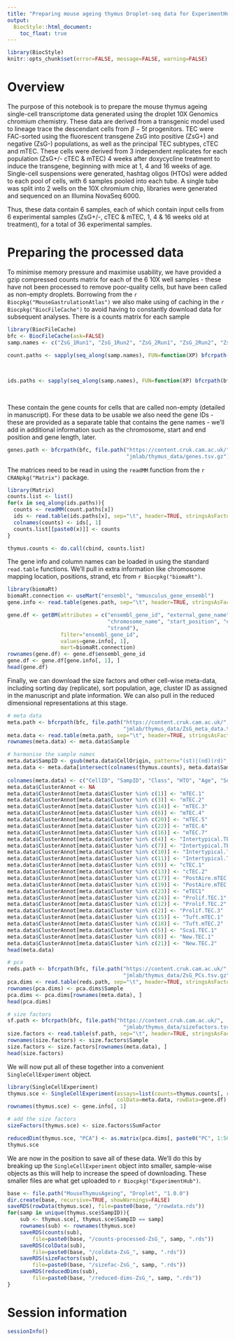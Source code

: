 ```yaml
---
title: "Preparing mouse ageing thymus Droplet-seq data for ExperimentHub"
output:
  BiocStyle::html_document:
    toc_float: true
---
```


```r
library(BiocStyle)
knitr::opts_chunk$set(error=FALSE, message=FALSE, warning=FALSE)
```

# Overview

The purpose of this notebook is to prepare the mouse thymus ageing single-cell transcriptome data generated using the droplet 10X Genomics 
chromium chemistry. These data are derived from a transgenic model used to lineage trace the descendant cells from $\beta-5t$ progenitors. TEC 
were FAC-sorted using the fluorescent transgene ZsG into positive (ZsG+) and negative (ZsG-) populations, as well as the principal TEC subtypes, 
cTEC and mTEC. These cells were derived from 3 independent replicates for each population (ZsG+/- cTEC & mTEC) 4 weeks after doxycycline treatment 
to induce the transgene, beginning with mice at 1, 4 and 16 weeks of age. Single-cell suspensions were generated, hashtag oligos (HTOs) were added 
to each pool of cells, with 6 samples pooled into each tube. A single tube was split into 2 wells on the 10X chromium chip, libraries were generated 
and sequenced on an Illumina NovaSeq 6000.

Thus, these data contain 6 samples, each of which contain input cells from 6 experimental samples (ZsG+/-, cTEC & mTEC, 1, 4 & 16 weeks old at 
treatment), for a total of 36 experimental samples.

# Preparing the processed data

To minimise memory pressure and maximise usability, we have provided a gzip compressed counts matrix for each of the 6 10X well samples - these 
have not been processed to remove poor-quality cells, but have been called as non-empty droplets. Borrowing from the 
`r Biocpkg("MouseGastrulationAtlas")` we also make using of caching in the `r Biocpkg("BiocFileCache")` to avoid having to constantly download 
data for subsequent analyses. There is a counts matrix for each sample

```r
library(BiocFileCache)
bfc <- BiocFileCache(ask=FALSE)
samp.names <- c("ZsG_1Run1", "ZsG_1Run2", "ZsG_2Run1", "ZsG_2Run2", "ZsG_3Run1", "ZsG_3Run2")

count.paths <- sapply(seq_along(samp.names), FUN=function(XP) bfcrpath(bfc, file.path("https://content.cruk.cam.ac.uk/",
                                                                                      paste0("jmlab/thymus_data/", samp.names[XP],
                                                                                             "_raw_counts.mtx.gz"))))

ids.paths <- sapply(seq_along(samp.names), FUN=function(XP) bfcrpath(bfc, file.path("https://content.cruk.cam.ac.uk/",
                                                                                    paste0("jmlab/thymus_data/", samp.names[XP],
                                                                                           "_colnames.tsv"))))
```

These contain the gene counts for cells that are called non-empty (detailed in manuscript). For these data to be usable we also need the gene IDs - 
these are provided as a separate table that contains the gene names - we'll add in additional information such as the chromosome, start and end position and gene length, later.

```r
genes.path <- bfcrpath(bfc, file.path("https://content.cruk.cam.ac.uk/",
                                      "jmlab/thymus_data/genes.tsv.gz"))
```

The matrices need to be read in using the `readMM` function from the `r CRANpkg("Matrix")` package.

```r
library(Matrix)
counts.list <- list()
for(x in seq_along(ids.paths)){
  counts <- readMM(count.paths[x])
  ids <- read.table(ids.paths[x], sep="\t", header=TRUE, stringsAsFactors=FALSE)
  colnames(counts) <- ids[, 1]
  counts.list[[paste0(x)]] <- counts
}

thymus.counts <- do.call(cbind, counts.list)
```

The gene info and column names can be loaded in using the standard `read.table` functions. We'll pull in extra information like chromosome mapping 
location, positions, strand, etc from `r Biocpkg("biomaRt")`.

```r
library(biomaRt)
biomaRt.connection <- useMart("ensembl", "mmusculus_gene_ensembl")
gene.info <- read.table(genes.path, sep="\t", header=TRUE, stringsAsFactors=FALSE)

gene.df <- getBM(attributes = c("ensembl_gene_id", "external_gene_name", 
                                "chromosome_name", "start_position", "end_position",
                                "strand"),
                 filter="ensembl_gene_id",
                 values=gene.info[, 1],
                 mart=biomaRt.connection)
rownames(gene.df) <- gene.df$ensembl_gene_id
gene.df <- gene.df[gene.info[, 1], ]
head(gene.df)
```

Finally, we can download the size factors and other cell-wise meta-data, including sorting day (replicate), sort population, age, cluster 
ID as assigned in the manuscript and plate information. We can also pull in the reduced dimensional representations at this stage.

```r
# meta data
meta.path <- bfcrpath(bfc, file.path("https://content.cruk.cam.ac.uk/",
                                     "jmlab/thymus_data/ZsG_meta_data.tsv.gz"))
meta.data <- read.table(meta.path, sep="\t", header=TRUE, stringsAsFactors=FALSE)
rownames(meta.data) <- meta.data$Sample

# harmonise the sample names
meta.data$SampID <- gsub(meta.data$CellOrigin, pattern="(st)|(nd)(rd)", replacement="")
meta.data <- meta.data[intersect(colnames(thymus.counts), meta.data$Sample), c("Sample", "CellOrigin", "Class",
                                                                               "HTO", "Age", "SortType", "Cluster")]
colnames(meta.data) <- c("CellID", "SampID", "Class", "HTO", "Age", "SortType", "Cluster")
meta.data$ClusterAnnot <- NA
meta.data$ClusterAnnot[meta.data$Cluster %in% c(1)] <- "mTEC.1"
meta.data$ClusterAnnot[meta.data$Cluster %in% c(3)] <- "mTEC.2"
meta.data$ClusterAnnot[meta.data$Cluster %in% c(14)] <- "mTEC.3"
meta.data$ClusterAnnot[meta.data$Cluster %in% c(6)] <- "mTEC.4"
meta.data$ClusterAnnot[meta.data$Cluster %in% c(20)] <- "mTEC.5"
meta.data$ClusterAnnot[meta.data$Cluster %in% c(22)] <- "mTEC.6"
meta.data$ClusterAnnot[meta.data$Cluster %in% c(16)] <- "mTEC.7"
meta.data$ClusterAnnot[meta.data$Cluster %in% c(4)] <- "Intertypical.TEC.1"
meta.data$ClusterAnnot[meta.data$Cluster %in% c(7)] <- "Intertypical.TEC.2"
meta.data$ClusterAnnot[meta.data$Cluster %in% c(10)] <- "Intertypical.TEC.3"
meta.data$ClusterAnnot[meta.data$Cluster %in% c(11)] <- "Intertypical.TEC.4"
meta.data$ClusterAnnot[meta.data$Cluster %in% c(9)] <- "cTEC.1"
meta.data$ClusterAnnot[meta.data$Cluster %in% c(13)] <- "cTEC.2"
meta.data$ClusterAnnot[meta.data$Cluster %in% c(17)] <- "PostAire.mTEC.1"
meta.data$ClusterAnnot[meta.data$Cluster %in% c(19)] <- "PostAire.mTEC.2"
meta.data$ClusterAnnot[meta.data$Cluster %in% c(23)] <- "eTEC1"
meta.data$ClusterAnnot[meta.data$Cluster %in% c(24)] <- "Prolif.TEC.1"
meta.data$ClusterAnnot[meta.data$Cluster %in% c(12)] <- "Prolif.TEC.2"
meta.data$ClusterAnnot[meta.data$Cluster %in% c(2)] <- "Prolif.TEC.3"
meta.data$ClusterAnnot[meta.data$Cluster %in% c(15)] <- "Tuft.mTEC.1"
meta.data$ClusterAnnot[meta.data$Cluster %in% c(18)] <- "Tuft.mTEC.2"
meta.data$ClusterAnnot[meta.data$Cluster %in% c(5)] <- "Sca1.TEC.1"
meta.data$ClusterAnnot[meta.data$Cluster %in% c(8)] <- "New.TEC.1"
meta.data$ClusterAnnot[meta.data$Cluster %in% c(21)] <- "New.TEC.2"
head(meta.data)
```


```r
# pca
reds.path <- bfcrpath(bfc, file.path("https://content.cruk.cam.ac.uk/",
                                     "jmlab/thymus_data/ZsG_PCs.tsv.gz"))
pca.dims <- read.table(reds.path, sep="\t", header=TRUE, stringsAsFactors=FALSE)
rownames(pca.dims) <- pca.dims$Sample
pca.dims <- pca.dims[rownames(meta.data), ]
head(pca.dims)
```


```r
# size factors
sf.path <- bfcrpath(bfc, file.path("https://content.cruk.cam.ac.uk/",
                                     "jmlab/thymus_data/sizefactors.tsv.gz"))
size.factors <- read.table(sf.path, sep="\t", header=TRUE, stringsAsFactors=FALSE)
rownames(size.factors) <- size.factors$Sample
size.factors <- size.factors[rownames(meta.data), ]
head(size.factors)
```

We will now put all of these together into a convenient `SingleCellExperiment` object.

```r
library(SingleCellExperiment)
thymus.sce <- SingleCellExperiment(assays=list(counts=thymus.counts[, rownames(meta.data)]),
                                   colData=meta.data, rowData=gene.df)
rownames(thymus.sce) <- gene.info[, 1]

# add the size factors
sizeFactors(thymus.sce) <- size.factors$SumFactor

reducedDim(thymus.sce, "PCA") <- as.matrix(pca.dims[, paste0("PC", 1:50)])
thymus.sce
```

We are now in the position to save all of these data. We'll do this by breaking up the `SingleCellExperiment` object into smaller, sample-wise 
objects as this will help to increase the speed of downloading. These smaller files are what get uploaded to `r Biocpkg("ExperimentHub")`.

```r
base <- file.path("MouseThymusAgeing", "Droplet", "1.0.0")
dir.create(base, recursive=TRUE, showWarnings=FALSE)
saveRDS(rowData(thymus.sce), file=paste0(base, "/rowdata.rds"))
for(samp in unique(thymus.sce$SampID)){
    sub <- thymus.sce[, thymus.sce$SampID == samp]
    rownames(sub) <- rownames(thymus.sce)
    saveRDS(counts(sub), 
        file=paste0(base, "/counts-processed-ZsG_", samp, ".rds"))
    saveRDS(colData(sub), 
        file=paste0(base, "/coldata-ZsG_", samp, ".rds"))
    saveRDS(sizeFactors(sub), 
        file=paste0(base, "/sizefac-ZsG_", samp, ".rds"))
    saveRDS(reducedDims(sub), 
        file=paste0(base, "/reduced-dims-ZsG_", samp, ".rds"))
}
```


# Session information

```r
sessionInfo()
```








